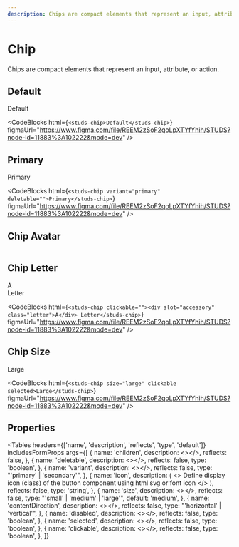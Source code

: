 ```yaml
---
description: Chips are compact elements that represent an input, attribute, or action.
---
```


# Chip

<HeaderComponent
  htmlTag="studs-chip"
  jsxTag="StudsChip"
  version="Since 2.0"
  status="Draft"
  urlGithub="display/chip.ts"
  urlStrbook="studs-display-chip--docs"
/>

Chips are compact elements that represent an input, attribute, or action.

## Default

<ResizerFeatures>
  <studs-chip>Default</studs-chip>
</ResizerFeatures>

<CodeBlocks
  html={`
<studs-chip>Default</studs-chip>
  `}
  figmaUrl="https://www.figma.com/file/REEM2zSoF2qoLpXTYfYhih/STUDS?node-id=11883%3A102222&mode=dev"
/>

## Primary

<ResizerFeatures>
  <studs-chip variant="primary" deletable="">
    Primary
  </studs-chip>
</ResizerFeatures>

<CodeBlocks
  html={`
<studs-chip variant="primary" deletable="">Primary</studs-chip>
  `}
  figmaUrl="https://www.figma.com/file/REEM2zSoF2qoLpXTYfYhih/STUDS?node-id=11883%3A102222&mode=dev"
/>

## Chip Avatar

```html

```

## Chip Letter

<ResizerFeatures>
  <studs-chip clickable="">
    <div slot="accessory" class="letter">
      A
    </div>
    Letter
  </studs-chip>
</ResizerFeatures>

<CodeBlocks
  html={`
<studs-chip clickable=""><div slot="accessory" class="letter">A</div>
      Letter</studs-chip>
  `}
  figmaUrl="https://www.figma.com/file/REEM2zSoF2qoLpXTYfYhih/STUDS?node-id=11883%3A102222&mode=dev"
/>

## Chip Size

<studs-chip size="large" clickable selected>Large</studs-chip>

<CodeBlocks
  html={`
<studs-chip size="large" clickable selected>Large</studs-chip>
  `}
  figmaUrl="https://www.figma.com/file/REEM2zSoF2qoLpXTYfYhih/STUDS?node-id=11883%3A102222&mode=dev"
/>

## Properties

<Tables
  headers={['name', 'description', 'reflects', 'type', 'default']}
  includesFormProps
  args={[
    {
      name: 'children',
      description: <></>,
      reflects: false,
    },
    {
      name: 'deletable',
      description: <></>,
      reflects: false,
      type: 'boolean',
    },
    {
      name: 'variant',
      description: <></>,
      reflects: false,
      type: "'primary' | 'secondary'",
    },
    {
      name: 'icon',
      description: (
        <>
          Define display icon (class) of the button component using html svg or
          font icon
        </>
      ),
      reflects: false,
      type: 'string',
    },
    {
      name: 'size',
      description: <></>,
      reflects: false,
      type: "'small' | 'medium' | 'large'",
      default: 'medium',
    },
    {
      name: 'contentDirection',
      description: <></>,
      reflects: false,
      type: "'horizontal' | 'vertical'",
    },
    {
      name: 'disabled',
      description: <></>,
      reflects: false,
      type: 'boolean',
    },
    {
      name: 'selected',
      description: <></>,
      reflects: false,
      type: 'boolean',
    },
    {
      name: 'clickable',
      description: <></>,
      reflects: false,
      type: 'boolean',
    },
  ]}
></Tables>
